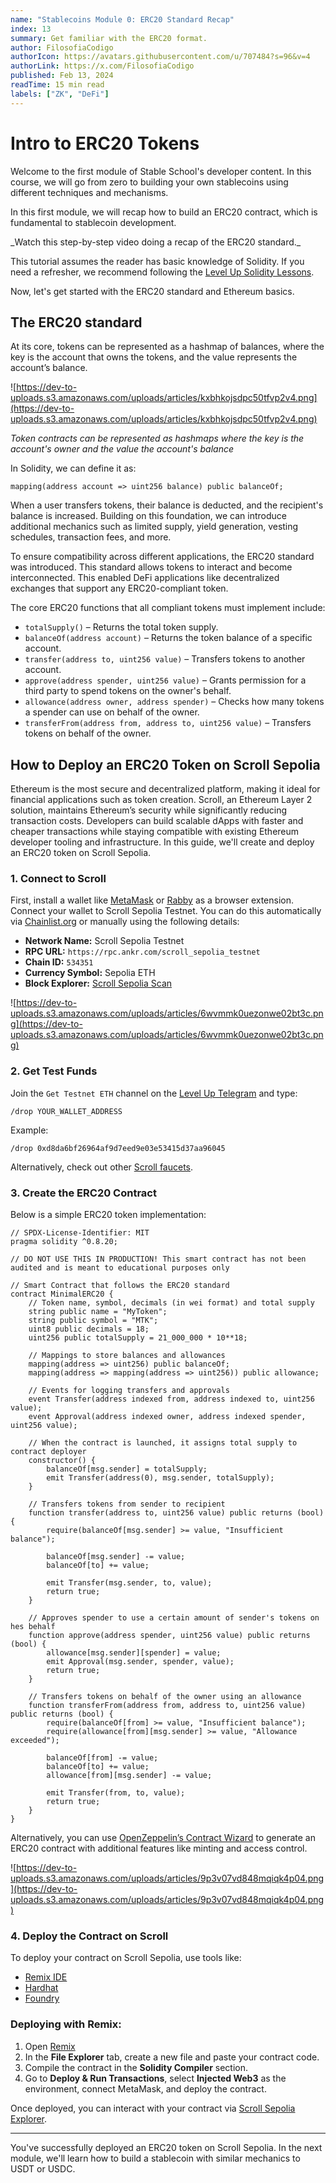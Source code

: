 ```yaml
---
name: "Stablecoins Module 0: ERC20 Standard Recap"
index: 13
summary: Get familiar with the ERC20 format.
author: FilosofiaCodigo
authorIcon: https://avatars.githubusercontent.com/u/707484?s=96&v=4
authorLink: https://x.com/FilosofiaCodigo
published: Feb 13, 2024
readTime: 15 min read
labels: ["ZK", "DeFi"]
---
```



# Intro to ERC20 Tokens

Welcome to the first module of Stable School's developer content. In this course, we will go from zero to building your own stablecoins using different techniques and mechanisms.

In this first module, we will recap how to build an ERC20 contract, which is fundamental to stablecoin development.

<YoutubeEmbed id="pDLRro2h8_U" />
<div className="text-center">
  _Watch this step-by-step video doing a recap of the ERC20 standard._
</div>

This tutorial assumes the reader has basic knowledge of Solidity. If you need a refresher, we recommend following the [Level Up Solidity Lessons](https://www.levelup.xyz/solidity).

Now, let's get started with the ERC20 standard and Ethereum basics.

## The ERC20 standard

At its core, tokens can be represented as a hashmap of balances, where the key is the account that owns the tokens, and the value represents the account’s balance.

![https://dev-to-uploads.s3.amazonaws.com/uploads/articles/kxbhkojsdpc50tfvp2v4.png](https://dev-to-uploads.s3.amazonaws.com/uploads/articles/kxbhkojsdpc50tfvp2v4.png)

*Token contracts can be represented as hashmaps where the key is the account's owner and the value the account's balance*

In Solidity, we can define it as:

```
mapping(address account => uint256 balance) public balanceOf;
```

When a user transfers tokens, their balance is deducted, and the recipient's balance is increased. Building on this foundation, we can introduce additional mechanics such as limited supply, yield generation, vesting schedules, transaction fees, and more.

To ensure compatibility across different applications, the ERC20 standard was introduced. This standard allows tokens to interact and become interconnected. This enabled DeFi applications like decentralized exchanges that support any ERC20-compliant token.

The core ERC20 functions that all compliant tokens must implement include:

- `totalSupply()` – Returns the total token supply.
- `balanceOf(address account)` – Returns the token balance of a specific account.
- `transfer(address to, uint256 value)` – Transfers tokens to another account.
- `approve(address spender, uint256 value)` – Grants permission for a third party to spend tokens on the owner's behalf.
- `allowance(address owner, address spender)` – Checks how many tokens a spender can use on behalf of the owner.
- `transferFrom(address from, address to, uint256 value)` – Transfers tokens on behalf of the owner.

## How to Deploy an ERC20 Token on Scroll Sepolia

Ethereum is the most secure and decentralized platform, making it ideal for financial applications such as token creation. Scroll, an Ethereum Layer 2 solution, maintains Ethereum’s security while significantly reducing transaction costs. Developers can build scalable dApps with faster and cheaper transactions while staying compatible with existing Ethereum developer tooling and infrastructure. In this guide, we'll create and deploy an ERC20 token on Scroll Sepolia.

### 1. Connect to Scroll

First, install a wallet like [MetaMask](https://metamask.io/) or [Rabby](https://rabby.io/) as a browser extension. Connect your wallet to Scroll Sepolia Testnet. You can do this automatically via [Chainlist.org](https://chainlist.org/chain/534351) or manually using the following details:

- **Network Name:** Scroll Sepolia Testnet
- **RPC URL:** `https://rpc.ankr.com/scroll_sepolia_testnet`
- **Chain ID:** `534351`
- **Currency Symbol:** Sepolia ETH
- **Block Explorer:** [Scroll Sepolia Scan](https://sepolia.scrollscan.dev/)

![https://dev-to-uploads.s3.amazonaws.com/uploads/articles/6wvmmk0uezonwe02bt3c.png](https://dev-to-uploads.s3.amazonaws.com/uploads/articles/6wvmmk0uezonwe02bt3c.png)

### 2. Get Test Funds

Join the `Get Testnet ETH` channel on the [Level Up Telegram](https://t.me/c/2072675498/2957) and type:

```
/drop YOUR_WALLET_ADDRESS
```

Example:

```
/drop 0xd8da6bf26964af9d7eed9e03e53415d37aa96045
```

Alternatively, check out other [Scroll faucets](https://docs.scroll.io/en/user-guide/faucet/).

### 3. Create the ERC20 Contract

Below is a simple ERC20 token implementation:

```solidity
// SPDX-License-Identifier: MIT
pragma solidity ^0.8.20;

// DO NOT USE THIS IN PRODUCTION! This smart contract has not been audited and is meant to educational purposes only

// Smart Contract that follows the ERC20 standard
contract MinimalERC20 {
    // Token name, symbol, decimals (in wei format) and total supply
    string public name = "MyToken";
    string public symbol = "MTK";
    uint8 public decimals = 18;
    uint256 public totalSupply = 21_000_000 * 10**18;

    // Mappings to store balances and allowances
    mapping(address => uint256) public balanceOf;
    mapping(address => mapping(address => uint256)) public allowance;

    // Events for logging transfers and approvals
    event Transfer(address indexed from, address indexed to, uint256 value);
    event Approval(address indexed owner, address indexed spender, uint256 value);

    // When the contract is launched, it assigns total supply to contract deployer
    constructor() {
        balanceOf[msg.sender] = totalSupply;
        emit Transfer(address(0), msg.sender, totalSupply);
    }

    // Transfers tokens from sender to recipient
    function transfer(address to, uint256 value) public returns (bool) {
        require(balanceOf[msg.sender] >= value, "Insufficient balance");

        balanceOf[msg.sender] -= value;
        balanceOf[to] += value;

        emit Transfer(msg.sender, to, value);
        return true;
    }

    // Approves spender to use a certain amount of sender's tokens on hes behalf
    function approve(address spender, uint256 value) public returns (bool) {
        allowance[msg.sender][spender] = value;
        emit Approval(msg.sender, spender, value);
        return true;
    }

    // Transfers tokens on behalf of the owner using an allowance
    function transferFrom(address from, address to, uint256 value) public returns (bool) {
        require(balanceOf[from] >= value, "Insufficient balance");
        require(allowance[from][msg.sender] >= value, "Allowance exceeded");

        balanceOf[from] -= value;
        balanceOf[to] += value;
        allowance[from][msg.sender] -= value;

        emit Transfer(from, to, value);
        return true;
    }
}
```

Alternatively, you can use [OpenZeppelin’s Contract Wizard](https://wizard.openzeppelin.com/) to generate an ERC20 contract with additional features like minting and access control.

![https://dev-to-uploads.s3.amazonaws.com/uploads/articles/9p3v07vd848mqiqk4p04.png](https://dev-to-uploads.s3.amazonaws.com/uploads/articles/9p3v07vd848mqiqk4p04.png)

### 4. Deploy the Contract on Scroll

To deploy your contract on Scroll Sepolia, use tools like:

- [Remix IDE](https://remix.ethereum.org/)
- [Hardhat](https://hardhat.org/)
- [Foundry](https://book.getfoundry.sh/)

### Deploying with Remix:

1. Open [Remix](https://remix.ethereum.org/)
2. In the **File Explorer** tab, create a new file and paste your contract code.
3.  Compile the contract in the **Solidity Compiler** section.
4. Go to **Deploy & Run Transactions**, select **Injected Web3** as the environment, connect MetaMask, and deploy the contract.

Once deployed, you can interact with your contract via [Scroll Sepolia Explorer](https://sepolia.scrollscan.dev/).

---

You've successfully deployed an ERC20 token on Scroll Sepolia. In the next module, we'll learn how to build a stablecoin with similar mechanics to USDT or USDC.